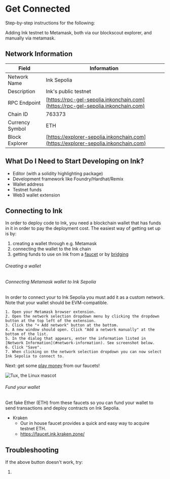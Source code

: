 
# Get Connected

Step-by-step instructions for the following:

Adding Ink testnet to Metamask, both via our blockscout explorer, and manually via metamask.

<AddNetworkButton />


## Network Information

| Field           | Information                                                    |
| --------------- | -------------------------------------------------------------- |
| Network Name    | Ink Sepolia                                                    |
| Description     | Ink's public testnet                                           |
| RPC Endpoint    | [https://rpc-gel-sepolia.inkonchain.com](https://rpc-gel-sepolia.inkonchain.com)   |
| Chain ID        | 763373                                                         |
| Currency Symbol | ETH                                                            |
| Block Explorer  | [https://explorer-sepolia.inkonchain.com](https://explorer-sepolia.inkonchain.com) |


## What Do I Need to Start Developing on Ink?
- Editor (with a solidity highlighting package)
- Development framework like Foundry/Hardhat/Remix
- Wallet address 
- Testnet funds 
- Web3 wallet extension

## Connecting to Ink

In order to deploy code to Ink, you need a blockchain wallet that has funds in it in order to pay the deployment cost. The easiest way of getting set up is by:
1. creating a wallet through e.g. Metamask
2. connecting the wallet to the Ink chain
3. getting funds to use on Ink from a [faucet](https://https://docs.inkonchain.com/quick-start/faucets) or by [bridging]()

###### Creating a wallet

###### Connecting Metamask wallet to Ink Sepolia

In order to connect your to Ink Sepolia you must add it as a custom network. Note that your wallet should be EVM-compatible.

    1. Open your Metamask browser extension.
    2. Open the network selection dropdown menu by clicking the dropdown button at the top left of the extension.
    3. Click the "+ Add network" button at the bottom.
    4. A new window should open. Click "Add a network manually" at the bottom of the list.
    5. In the dialog that appears, enter the information listed in [Network Information](#network-information). See screenshot below.
    6. Click "Save".
    7. When clicking on the network selection dropdown you can now select Ink Sepolia to connect to.

Next: get some [play money](#faucet) from our faucets!

![Tux, the Linux mascot](../../images/image.png)

###### Fund your wallet
Get fake Ether (ETH) from these faucets so you can fund your wallet to send transactions and deploy contracts on Ink Sepolia.

- Kraken 
    -  Our in house faucet provides a quick and easy way to acquire testnet ETH.
    - https://faucet.ink.kraken.zone/

## Troubleshooting

If the above button doesn't work, try:

1.

